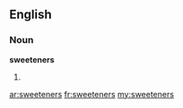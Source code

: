 ==English==

===Noun===
'''sweeteners'''

# {{plural of|[[sweetener]]}}

[[ar:sweeteners]]
[[fr:sweeteners]]
[[my:sweeteners]]